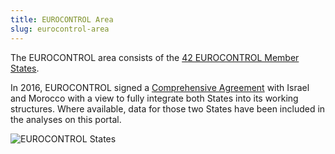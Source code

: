```yaml
---
title: EUROCONTROL Area
slug: eurocontrol-area
---
```


The EUROCONTROL area consists of the [42 EUROCONTROL Member States][ectl_ms].

In 2016, EUROCONTROL signed a [Comprehensive Agreement][ca] with Israel and Morocco with a view to fully integrate both States into its working structures. Where available, data for those two States have been included in the analyses  on this portal. 

<img src="/images/ectl_states_2025.jpg" class="img-fluid" alt="EUROCONTROL States">

[ectl_ms]: https://www.eurocontrol.int/about-us#member-states "EUROCONTROL Member States"
[ca]: https://www.eurocontrol.int/about-us#member-states "Comprehensive Agreement States"